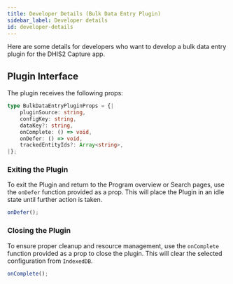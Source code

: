 ```yaml
---
title: Developer Details (Bulk Data Entry Plugin)
sidebar_label: Developer details
id: developer-details
---
```


Here are some details for developers who want to develop a bulk data entry plugin for the DHIS2 Capture app.

## Plugin Interface

The plugin receives the following props:

```ts
type BulkDataEntryPluginProps = {|
    pluginSource: string,    
    configKey: string,  
    dataKey?: string,        
    onComplete: () => void,
    onDefer: () => void,
    trackedEntityIds?: Array<string>,
|};
```

### Exiting the Plugin

To exit the Plugin and return to the Program overview or Search pages, use the `onDefer` function provided as a prop. This will place the Plugin in an idle state until further action is taken.

```ts
onDefer();
```

### Closing the Plugin

To ensure proper cleanup and resource management, use the `onComplete` function provided as a prop to close the plugin. This will clear the selected configuration from `IndexedDB`.
```ts
onComplete();
```
